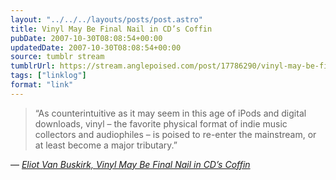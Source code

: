```yaml
---
layout: "../../../layouts/posts/post.astro"
title: Vinyl May Be Final Nail in CD’s Coffin
pubDate: 2007-10-30T08:08:54+00:00
updatedDate: 2007-10-30T08:08:54+00:00
source: tumblr stream
tumblrUrl: https://stream.anglepoised.com/post/17786290/vinyl-may-be-final-nail-in-cds-coffin
tags: ["linklog"]
format: "link"
---
```


> &ldquo;As counterintuitive as it may seem in this age of iPods and digital downloads, vinyl &ndash; the favorite physical format of indie music collectors and audiophiles &ndash; is poised to re-enter the mainstream, or at least become a major tributary.&rdquo;

— <cite>[Eliot Van Buskirk, _Vinyl May Be Final Nail in CD&#8217;s Coffin_](https://www.wired.com/2007/10/listeningpost-1029/)</cite>
